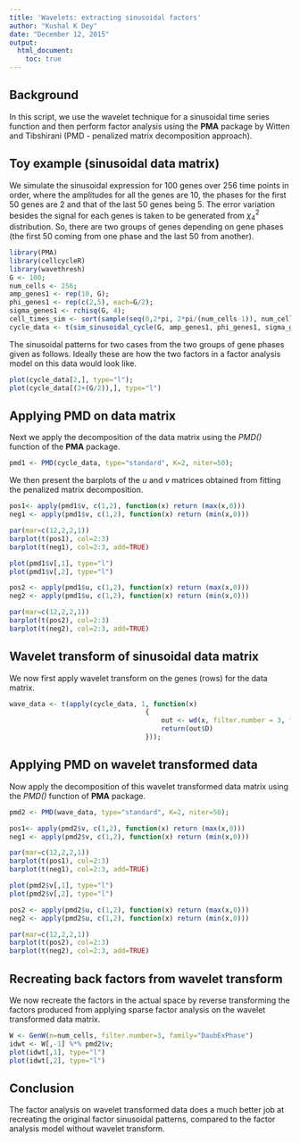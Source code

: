 ```yaml
---
title: 'Wavelets: extracting sinusoidal factors'
author: "Kushal K Dey"
date: "December 12, 2015"
output: 
  html_document:
    toc: true
---
```


## Background

In this script, we use the wavelet technique for a sinusoidal time series function and then perform factor analysis using the **PMA** package by Witten and Tibshirani (PMD - penalized matrix decomposition approach). 

## Toy example (sinusoidal data matrix)

We simulate the sinusoidal expression for $100$ genes over $256$ time points in order, where the amplitudes for all the genes are $10$, the phases for the first $50$ genes are $2$ and that of the last $50$ genes being $5$. The error variation besides the signal for each genes is
taken to be generated from $\chi^2_{4}$ distribution. So, there are two groups of genes depending on gene phases (the first $50$ coming from one phase and the last $50$ from another).

```r
library(PMA)
library(cellcycleR)
library(wavethresh)
G <- 100;
num_cells <- 256;
amp_genes1 <- rep(10, G);
phi_genes1 <- rep(c(2,5), each=G/2);
sigma_genes1 <- rchisq(G, 4);
cell_times_sim <- sort(sample(seq(0,2*pi, 2*pi/(num_cells-1)), num_cells, replace=FALSE));
cycle_data <- t(sim_sinusoidal_cycle(G, amp_genes1, phi_genes1, sigma_genes1, cell_times_sim));
```

The sinusoidal patterns for two cases from the two groups of gene phases given as follows. Ideally these are how the two factors in a factor
analysis model on this data would look like.

```r
plot(cycle_data[2,], type="l");
plot(cycle_data[(2+(G/2)),], type="l")

```

## Applying PMD on data matrix

Next we apply the decomposition of the data matrix using the *PMD()* function of the **PMA** package. 

```r
pmd1 <- PMD(cycle_data, type="standard", K=2, niter=50);
```

We then present the barplots of the $u$ and $v$ matrices obtained from fitting the penalized matrix decomposition.

```r
pos1<- apply(pmd1$v, c(1,2), function(x) return (max(x,0)))
neg1 <- apply(pmd1$v, c(1,2), function(x) return (min(x,0)))

par(mar=c(12,2,2,1))
barplot(t(pos1), col=2:3)
barplot(t(neg1), col=2:3, add=TRUE)

plot(pmd1$v[,1], type="l")
plot(pmd1$v[,2], type="l")

pos2 <- apply(pmd1$u, c(1,2), function(x) return (max(x,0)))
neg2 <- apply(pmd1$u, c(1,2), function(x) return (min(x,0)))

par(mar=c(12,2,2,1))
barplot(t(pos2), col=2:3)
barplot(t(neg2), col=2:3, add=TRUE)

```


## Wavelet transform of sinusoidal data matrix

We now first apply wavelet transform on the genes (rows) for the data matrix.

```r

wave_data <- t(apply(cycle_data, 1, function(x)
                                  {
                                      out <- wd(x, filter.number = 3, family = "DaubExPhase")
                                      return(out$D)
                                  }));
```

## Applying PMD on wavelet transformed data

Now apply the decomposition of this wavelet transformed data matrix using the *PMD()* function of **PMA** package.

```r
pmd2 <- PMD(wave_data, type="standard", K=2, niter=50);

pos1<- apply(pmd2$v, c(1,2), function(x) return (max(x,0)))
neg1 <- apply(pmd2$v, c(1,2), function(x) return (min(x,0)))

par(mar=c(12,2,2,1))
barplot(t(pos1), col=2:3)
barplot(t(neg1), col=2:3, add=TRUE)

plot(pmd2$v[,1], type="l")
plot(pmd2$v[,2], type="l")

pos2 <- apply(pmd2$u, c(1,2), function(x) return (max(x,0)))
neg2 <- apply(pmd2$u, c(1,2), function(x) return (min(x,0)))

par(mar=c(12,2,2,1))
barplot(t(pos2), col=2:3)
barplot(t(neg2), col=2:3, add=TRUE)


```

## Recreating back factors from wavelet transform

We now recreate the factors in the actual space by reverse transforming the factors produced from applying sparse factor analysis on the wavelet transformed data matrix.

```r
W <- GenW(n=num_cells, filter.number=3, family="DaubExPhase")
idwt <- W[,-1] %*% pmd2$v;
plot(idwt[,1], type="l")
plot(idwt[,2], type="l")

```

## Conclusion

The factor analysis on wavelet transformed data does a much better job at recreating the original factor sinusoidal patterns, compared to the factor analysis model without wavelet transform. 